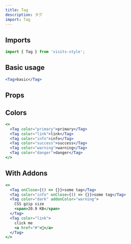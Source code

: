 ```yaml
---
title: Tag
description: タグ
import: Tag
---
```


## Imports
```javascript
import { Tag } from 'visits-style';
```

## Basic usage

```jsx live
<Tag>basic</Tag>
```

## Props

## Colors

```jsx live
<>
  <Tag color="primary">primary</Tag>
  <Tag color="link">link</Tag>
  <Tag color="info">info</Tag>
  <Tag color="success">success</Tag>
  <Tag color="warning">warning</Tag>
  <Tag color="danger">danger</Tag>
</>
```

## With Addons

```jsx live
<>
  <Tag onClose={() => {}}>some tag</Tag>
  <Tag color="info" onClose={() => {}}>some tag</Tag>
  <Tag color="dark" addonColor="warning">
    CSS gzip size
    <span>20.9 KB</span>
  </Tag>
  <Tag color="link">
    click me
    <a href="#">🤔</a>
  </Tag>
</>
```
